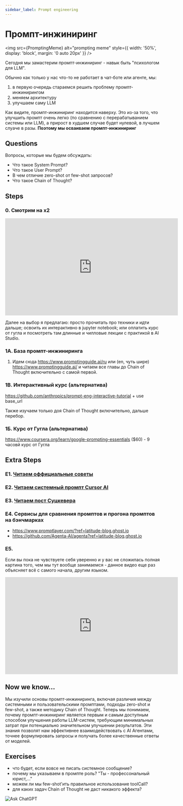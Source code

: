 ```yaml
---
sidebar_label: Prompt engineering
---
```



# Промпт-инжиниринг

<img src={PromptingMeme} alt="prompting meme" style={{ width: '50%', display: 'block', margin: '0 auto 20px' }} />


Сегодня мы замастерим промпт-инжиниринг - навык быть "психологом для LLM". 

Обычно как только у нас что-то не работает в чат-боте или агенте, мы:

1. в первую очередь стараемся решить проблему промпт-инжинирингом
2. меняем архитектуру
3. улучшаем саму LLM

Как видите, промпт-инжиниринг находится наверху. Это из-за того, что улучшить промпт очень легко (по сравнению с перерабатыванием системы или LLM), а прирост в худшем случае будет нулевой, в лучшем слуаче в разы. **Поэтому мы осваиваем промпт-инжиниринг**

## Questions

Вопросы, которые мы будем обсуждать:
- Что такое System Prompt?
- Что такое User Prompt?
- В чем отличие zero-shot от few-shot запросов?
- Что такое Chain of Thought?


## Steps

### 0. Смотрим на х2

<iframe width="560" height="315" src="https://www.youtube.com/embed/p09yRj47kNM?si=ZAq3fh1Lk6gIFXPp" title="YouTube video player" frameborder="0" allow="accelerometer; autoplay; clipboard-write; encrypted-media; gyroscope; picture-in-picture; web-share" referrerpolicy="strict-origin-when-cross-origin" allowfullscreen></iframe>

Далее на выбор я предлагаю: просто прочитать про техники и идти дальше; освоить их интерактивно в jupyter notebook; или оплатить курс от гугла и посмотреть там длинные и чилловые лекции с практикой в AI Studio.

### 1А. База промпт-инжиниринга

1. Идем сюда https://www.promptingguide.ai/ru или (en, чуть шире) https://www.promptingguide.ai/ и читаем все главы до Chain of Thought включительно с самой первой.

### 1В. Интерактивный курс (альтернатива)

https://github.com/anthropics/prompt-eng-interactive-tutorial + use base_url 

Также изучаем только доя Chain of Thought включительно, дальше перебор.

### 1Б. Курс от Гугла (альтернатива)

https://www.coursera.org/learn/google-prompting-essentials ($60) - 9 часовй курс от Гугла

## Extra Steps

### E1. [Читаем оффициальные советы](https://platform.openai.com/docs/guides/prompt-engineering)

### E2. [Читаем системный промпт Cursor AI](https://github.com/maxfahl/cursor-agent-master-prompt)

### E3. [Читаем пост Суцкевера](https://x.com/ilyasutsk/status/1832211266129293618)

### E4. Сервисы для сравнения промптов и прогона промптов на бэнчмарках

- https://www.promptlayer.com/?ref=latitude-blog.ghost.io
- https://github.com/Agenta-AI/agenta?ref=latitude-blog.ghost.io

### E5.

Если вы пока не чувствуете себя уверенно и у вас не сложилась полная картина того, чем мы тут вообще занимаемся - данное видео еще раз объясняет всё с самого начала, другим языком.

<iframe width="560" height="315" src="https://www.youtube.com/embed/LWiMwhDZ9as?si=_PE-sxOD7d_VoL1K" title="YouTube video player" frameborder="0" allow="accelerometer; autoplay; clipboard-write; encrypted-media; gyroscope; picture-in-picture; web-share" referrerpolicy="strict-origin-when-cross-origin" allowfullscreen></iframe>

## Now we know...
Мы изучили основы промпт-инжиниринга, включая различия между системными и пользовательскими промптами, подходы zero-shot и few-shot, а также методику Chain of Thought. Теперь мы понимаем, почему промпт-инжиниринг является первым и самым доступным способом улучшения работы LLM-систем, требующим минимальных затрат при потенциально значительном улучшении результатов. Эти знания позволят нам эффективнее взаимодействовать с AI Агентами, точнее формулировать запросы и получать более качественные ответы от моделей.

## Exercises

- что будет, если вовсе не писать системное сообщение?
- почему мы указываем в промпте роль? "Ты - профессональный юрист,..."
- можем ли мы few-shot'ить правильное использование toolCall?
- для каких задач Chain of Thought не даст никакого эффекта?

![Ask ChatGPT](https://img.shields.io/badge/Ask%20ChatGPT-8A2BE2?style=for-the-badge)


